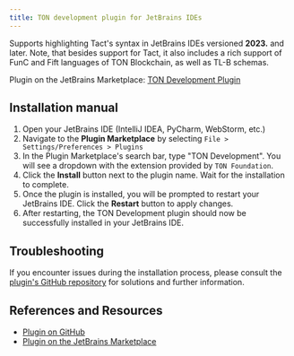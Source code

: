 ```yaml
---
title: TON development plugin for JetBrains IDEs
---
```


Supports highlighting Tact's syntax in JetBrains IDEs versioned **2023.** and later. Note, that besides support for Tact, it also includes a rich support of FunC and Fift languages of TON Blockchain, as well as TL-B schemas.

Plugin on the JetBrains Marketplace: [TON Development Plugin](https://plugins.jetbrains.com/plugin/23382-ton)

## Installation manual

1. Open your JetBrains IDE (IntelliJ IDEA, PyCharm, WebStorm, etc.)
2. Navigate to the **Plugin Marketplace** by selecting `File > Settings/Preferences > Plugins`
3. In the Plugin Marketplace's search bar, type "TON Development". You will see a dropdown with the extension provided by `TON Foundation`.
4. Click the **Install** button next to the plugin name. Wait for the installation to complete.
5. Once the plugin is installed, you will be prompted to restart your JetBrains IDE. Click the **Restart** button to apply changes.
6. After restarting, the TON Development plugin should now be successfully installed in your JetBrains IDE.

## Troubleshooting

If you encounter issues during the installation process, please consult the [plugin's GitHub repository](https://github.com/ton-blockchain/intellij-ton) for solutions and further information.

## References and Resources

- [Plugin on GitHub](https://github.com/ton-blockchain/intellij-ton)
- [Plugin on the JetBrains Marketplace](https://plugins.jetbrains.com/plugin/23382-ton)
